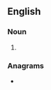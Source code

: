 {{also|d-holes}}
==English==

===Noun===
{{head|en|noun plural form}}

# {{plural of|dhole|lang=en}}

===Anagrams===
* {{anagrams|en|a=dehlos|Hodels|sholde}}